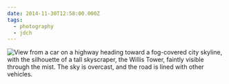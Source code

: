 ```yaml
---
date: 2014-11-30T12:58:00.000Z
tags:
  - photography
  - jdch
---
```

![View from a car on a highway heading toward a fog-covered city skyline, with the silhouette of a tall skyscraper, the Willis Tower, faintly visible through the mist. The sky is overcast, and the road is lined with other vehicles.](/assets/photos/20141130-IMG_0951.jpg)
